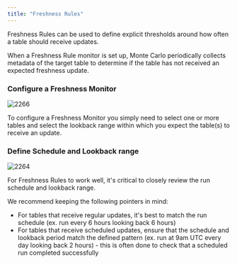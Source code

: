 ```yaml
---
title: "Freshness Rules"
---
```


Freshness Rules can be used to define explicit thresholds around how often a table should receive updates.

When a Freshness Rule monitor is set up, Monte Carlo periodically collects metadata of the target table to determine if the table has not received an expected freshness update.

### Configure a Freshness Monitor

![2266](/images/22a3edc-Create_Freshness_Rule_Monitor_2023-03-17_at_3.00.39_PM.jpg "Create Freshness Rule Monitor 2023-03-17 at 3.00.39 PM.jpg") 

To configure a Freshness Monitor you simply need to select one or more tables and select the lookback range within which you expect the table(s) to receive an update.

### Define Schedule and Lookback range

![2264](/images/af55dfb-Create_Freshness_Rule_Monitor_2023-03-17_at_3.04.16_PM.jpg "Create Freshness Rule Monitor 2023-03-17 at 3.04.16 PM.jpg") 

For Freshness Rules to work well, it's critical to closely review the run schedule and lookback range.

We recommend keeping the following pointers in mind:

* For tables that receive regular updates, it's best to match the run schedule (ex. run every 6 hours looking back 6 hours)
* For tables that receive scheduled updates, ensure that the schedule and lookback period match the defined pattern (ex. run at 9am UTC every day looking back 2 hours) - this is often done to check that a scheduled run completed successfully